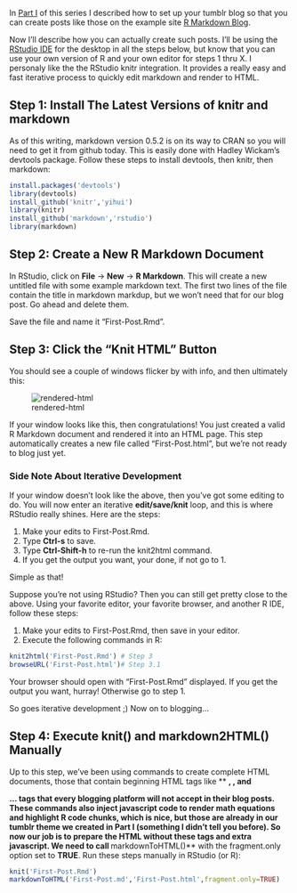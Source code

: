 In [Part I](http://jeffreyhorner.tumblr.com/post/25804518110/blog-with-r-markdown-and-tumblr-part-i) of this series I described how to set up your tumblr blog so that you can create posts like those on the example site [R Markdown Blog](http://rmarkdown.tumblr.com/).

Now I'll describe how you can actually create such posts. I'll be using the [RStudio IDE](http://www.rstudio.org/) for the desktop in all the steps below, but know that you can use your own version of R and your own editor for steps 1 thru X. I personaly like the the RStudio knitr integration. It provides a really easy and fast iterative process to quickly edit markdown and render to HTML.

## Step 1: Install The Latest Versions of knitr and markdown

As of this writing, markdown version 0.5.2 is on its way to CRAN so you will need to get it from github today. This is easily done with Hadley Wickam's devtools package. Follow these steps to install devtools, then knitr, then markdown:

```r
install.packages('devtools')
library(devtools)
install_github('knitr','yihui')
library(knitr)
install_github('markdown','rstudio')
library(markdown)
```

## Step 2: Create a New R Markdown Document

In RStudio, click on **File** -> **New** -> **R Markdown**. This will create a new untitled file with some example markdown text. The first two lines of the file contain the title in markdown markdup, but we won't need that for our blog post. Go ahead and delete them.

Save the file and name it "First-Post.Rmd".

## Step 3: Click the "Knit HTML" Button

You should see a couple of windows flicker by with info, and then ultimately this:

![rendered-html](rendered-html.png)

If your window looks like this, then congratulations! You just created a valid R Markdown document and rendered it into an HTML page. This step automatically creates a new file called "First-Post.html", but we're not ready to blog just yet.

### Side Note About Iterative Development

If your window doesn't look like the above, then you've got some editing to do. You will now enter an iterative **edit/save/knit** loop, and this is where RStudio really shines. Here are the steps:

1. Make your edits to First-Post.Rmd.
2. Type **Ctrl-s** to save.
3. Type **Ctrl-Shift-h** to re-run the knit2html command.
4. If you get the output you want, your done, if not go to 1.
  
Simple as that!

Suppose you're not using RStudio? Then you can still get pretty close to the above. Using your favorite editor, your favorite browser, and another R IDE, follow these steps:

1. Make your edits to First-Post.Rmd, then save in your editor.
2. Execute the following commands in R:

```r
knit2html('First-Post.Rmd') # Step 3
browseURL('First-Post.html')# Step 3.1
```

Your browser should open with "First-Post.Rmd" displayed. If you get the output you want, hurray! Otherwise go to step 1.

So goes iterative development ;) Now on to blogging...

## Step 4: Execute knit() and markdown2HTML() Manually

Up to this step, we've been using commands to create complete HTML documents, those that contain beginning HTML tags like **<html>**, **<head>**, and **<body>**... tags that every blogging platform will not accept in their blog posts. These commands also inject javascript code to render math equations and highlight R code chunks, which is nice, but those are already in our tumblr theme we created in Part I (something I didn't tell you before). So now our job is to prepare the HTML without these tags and extra javascript. We need to call **markdownToHTML()** with the fragment.only option set to **TRUE**. Run these steps manually in RStudio (or R):

```r
knit('First-Post.Rmd')
markdownToHTML('First-Post.md','First-Post.html',fragment.only=TRUE)
```










